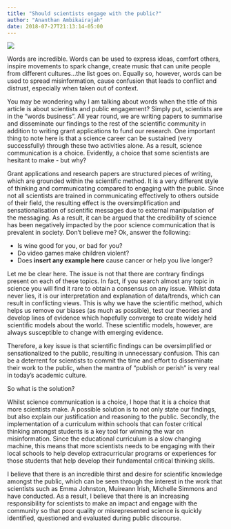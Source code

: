 ```yaml
---
title: "Should scientists engage with the public?"
author: "Ananthan Ambikairajah"
date: 2018-07-27T21:13:14-05:00
---
```

![](img/science-communication.jpg)

Words are incredible. Words can be used to express ideas, comfort others, inspire movements to spark change, create music that can unite people from different cultures…the list goes on. Equally so, however, words can be used to spread misinformation, cause confusion that leads to conflict and distrust, especially when taken out of context.    

You may be wondering why I am talking about words when the title of this article is about scientists and public engagement? Simply put, scientists are in the “words business”.  All year round, we are writing papers to summarise and disseminate our findings to the rest of the scientific community in addition to writing grant applications to fund our research. One important thing to note here is that a science career can be sustained (very successfully) through these two activities alone. As a result, science communication is a choice. Evidently, a choice that some scientists are hesitant to make - but why?    

Grant applications and research papers are structured pieces of writing, which are grounded within the scientific method. It is a very different style of thinking and communicating compared to engaging with the public. Since not all scientists are trained in communicating effectively to others outside of their field, the resulting effect is the oversimplification and sensationalisation of scientific messages due to external manipulation of the messaging. As a result, it can be argued that the credibility of science has been negatively impacted by the poor science communication that is prevalent in society. Don’t believe me? Ok, answer the following:    

* Is wine good for you, or bad for you?
* Do video games make children violent?
* Does **insert any example here** cause cancer or help you live longer?    

Let me be clear here. The issue is not that there are contrary findings present on each of these topics. In fact, if you search almost any topic in science you will find it rare to obtain a consensus on any issue. Whilst data never lies, it is our interpretation and explanation of data/trends, which can result in conflicting views. This is why we have the scientific method, which helps us remove our biases (as much as possible), test our theories and develop lines of evidence which hopefully converge to create widely held scientific models about the world. These scientific models, however, are always susceptible to change with emerging evidence.    

Therefore, a key issue is that scientific findings can be oversimplified or sensationalized to the public, resulting in unnecessary confusion. This can be a deterrent for scientists to commit the time and effort to disseminate their work to the public, when the mantra of “publish or perish” is very real in today’s academic culture.    

So what is the solution?    

Whilst science communication is a choice, I hope that it is a choice that more scientists make. A possible solution is to not only state our findings, but also explain our justification and reasoning to the public. Secondly, the implementation of a curriculum within schools that can foster critical thinking amongst students is a key tool for winning the war on misinformation. Since the educational curriculum is a slow changing machine, this means that more scientists needs to be engaging with their local schools to help develop extracurricular programs or experiences for those students that help develop their fundamental critical thinking skills.    

I believe that there is an incredible thirst and desire for scientific knowledge amongst the public, which can be seen through the interest in the work that scientists such as Emma Johnston, Muireann Irish, Michelle Simmons and have conducted. As a result, I believe that there is an increasing responsibility for scientists to make an impact and engage with the community so that poor quality or misrepresented science is quickly identified, questioned and evaluated during public discourse.